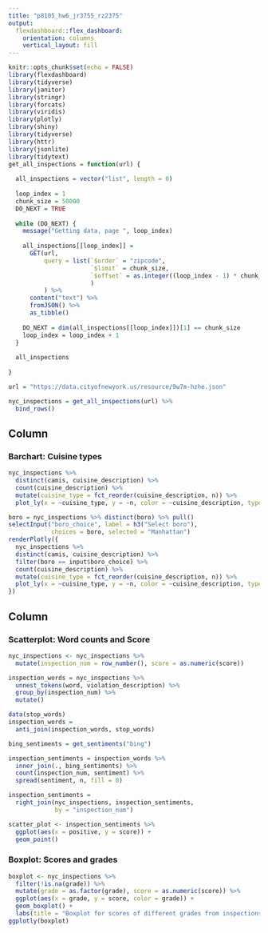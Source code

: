 ```yaml
---
title: "p8105_hw6_jr3755_rz2375"
output: 
  flexdashboard::flex_dashboard:
    orientation: columns
    vertical_layout: fill
---
```


```r
knitr::opts_chunk$set(echo = FALSE)
library(flexdashboard)
library(tidyverse)
library(janitor)
library(stringr)
library(forcats)
library(viridis)
library(plotly)
library(shiny)
library(tidyverse)
library(httr)
library(jsonlite)
library(tidytext)
get_all_inspections = function(url) {
  
  all_inspections = vector("list", length = 0)
  
  loop_index = 1
  chunk_size = 50000
  DO_NEXT = TRUE
  
  while (DO_NEXT) {
    message("Getting data, page ", loop_index)
    
    all_inspections[[loop_index]] = 
      GET(url,
          query = list(`$order` = "zipcode",
                       `$limit` = chunk_size,
                       `$offset` = as.integer((loop_index - 1) * chunk_size)
                       )
          ) %>%
      content("text") %>%
      fromJSON() %>%
      as_tibble()
    
    DO_NEXT = dim(all_inspections[[loop_index]])[1] == chunk_size
    loop_index = loop_index + 1
  }
  
  all_inspections
  
}

url = "https://data.cityofnewyork.us/resource/9w7m-hzhe.json"

nyc_inspections = get_all_inspections(url) %>%
  bind_rows() 
```

Column {data-width=600}
-----------------------------------------------------------------------

### Barchart: Cuisine types

```r
nyc_inspections %>%
  distinct(camis, cuisine_description) %>%
  count(cuisine_description) %>% 
  mutate(cuisine_type = fct_reorder(cuisine_description, n)) %>% 
  plot_ly(x = ~cuisine_type, y = ~n, color = ~cuisine_description, type = "bar")  

boro = nyc_inspections %>% distinct(boro) %>% pull()
selectInput("boro_choice", label = h3("Select boro"),
            choices = boro, selected = "Manhattan")
renderPlotly({
  nyc_inspections %>%
  distinct(camis, cuisine_description) %>%
  filter(boro == input$boro_choice) %>%
  count(cuisine_description) %>% 
  mutate(cuisine_type = fct_reorder(cuisine_description, n)) %>% 
  plot_ly(x = ~cuisine_type, y = ~n, color = ~cuisine_description, type = "bar")
})
```

Column {data-width=400}
-----------------------------------------------------------------------

### Scatterplot: Word counts and Score

```r
nyc_inspections <- nyc_inspections %>% 
  mutate(inspection_num = row_number(), score = as.numeric(score))

inspection_words = nyc_inspections %>% 
  unnest_tokens(word, violation_description) %>% 
  group_by(inspection_num) %>% 
  mutate()

data(stop_words)
inspection_words = 
  anti_join(inspection_words, stop_words)

bing_sentiments = get_sentiments("bing")

inspection_sentiments = inspection_words %>% 
  inner_join(., bing_sentiments) %>% 
  count(inspection_num, sentiment) %>% 
  spread(sentiment, n, fill = 0)

inspection_sentiments = 
  right_join(nyc_inspections, inspection_sentiments, 
             by = "inspection_num")

scatter_plot <- inspection_sentiments %>% 
  ggplot(aes(x = positive, y = score)) +
  geom_point()
```

### Boxplot: Scores and grades

```r
boxplot <- nyc_inspections %>% 
  filter(!is.na(grade)) %>% 
  mutate(grade = as.factor(grade), score = as.numeric(score)) %>% 
  ggplot(aes(x = grade, y = score, color = grade)) + 
  geom_boxplot() +
  labs(title = "Boxplot for scores of different grades from inspections")
ggplotly(boxplot)
```
